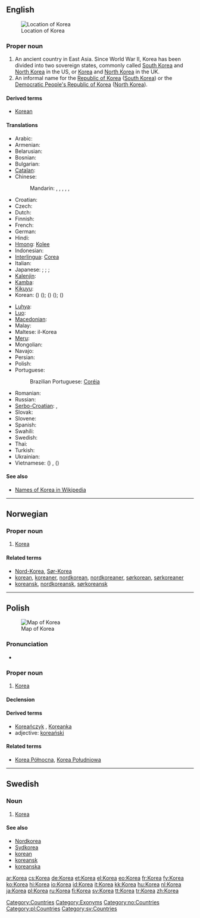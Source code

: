 {{wikipedia}}
{{also|korea}}
==English==

[[Image:Locator map of Korea.svg|thumb|Location of Korea]]

===Proper noun===
{{en-proper noun|Koreas}}

# An ancient country in East Asia. Since World War II, Korea has been divided into two sovereign states, commonly called [[South Korea]] and [[North Korea]] in the US, or [[Korea]] and [[North Korea]] in the UK.
# An informal name for the [[Republic of Korea]] ([[South Korea]]) or the [[Democratic People's Republic of Korea]] ([[North Korea]]).

====Derived terms====
* [[Korean]]

====Translations====
{{trans-top|country}}
* Arabic: {{t|ar|كوريا|f|tr=kuuriya}}
* Armenian: {{t-|hy|Կորեա|tr=Korea}}
* Belarusian: {{t|be|Карэя|f|tr=Karéja|sc=Cyrl}}
* Bosnian: {{t-|bs|Koreja|f}}
* Bulgarian: {{t|bg|Корея|f|tr=Koréja|sc=Cyrl}}
* [[Catalan]]: {{t-|ca|Corea|f}}
* Chinese:
*: Mandarin: {{t|zh|朝鮮|sc=Hani}},  {{t|zh|朝鲜|tr=Cháoxiān|sc=Hani}} {{qualifier|the area of both Koreas}},  {{t|zh|北朝鮮|sc=Hani}},  {{t|zh|北朝鲜|tr=Běi Cháoxiǎn|sc=Hani}} {{qualifier|North Korea}},  {{t|zh|韓國|sc=Hani}},  {{t|zh|韩国|tr=Hánguó|sc=Hani}} {{qualifier|South Korea}}
* Croatian: {{t-|hr|Koreja|f}}
* Czech: {{t|cs|Korea|f}}
* Dutch: {{t+|nl|Korea}}
* Finnish: {{t+|fi|Korea}}
* French: {{t+|fr|Corée|f}}
* German: {{t+|de|Korea|n}}
* Hindi: {{t|hi|कोरिया|tr=kōriyā|sc=Deva}}
* [[Hmong]]: [[Kolee]]
* Indonesian: {{t+|id|Korea|xs=Indonesian}}
* [[Interlingua]]: [[Corea]]
* Italian: {{t+|it|Corea|f}}
* Japanese: {{t+|ja|朝鮮|tr=ちょうせん, ''Chōsen''}} {{qualifier|the area of both Koreas}}; {{t+|ja|北朝鮮|tr=きたちょうせん, Kitachōsen}} {{qualifier|North Korea}}; {{t+|ja|韓国|tr=かんこく, Kankoku}} {{qualifier|South Korea}}; {{t|ja|朝鮮半島|tr=ちょうせんはんとう, Chōsen-hantō}} {{qualifier|Korean peninsula}}
* [[Kalenjin]]: {{tø|kln|Korea}}
* [[Kamba]]: {{tø|kam|Korea}}
* [[Kikuyu]]: {{tø|ki|ko}}
* Korean: {{t|ko|조선|tr=Joseon|sc=Kore}} ({{t|ko|朝鮮|sc=Kore}}) ({{qualifier|north}}); {{t|ko|한국|tr=Hanguk|sc=Kore}} ({{t|ko|韓國|sc=Kore}}) ({{qualifier|South}}); {{t|ko|고려|tr=Goryeo|sc=Kore}} ({{t|ko|高麗|sc=Kore}}) {{qualifier|historical, [[Goryeo]]}}
{{trans-mid}}
* [[Luhya]]: {{tø|luy|Korea}}
* [[Luo]]: {{tø|luo|Korea}}
* [[Macedonian]]: {{t+|mk|Кореја|f|tr=Koréja}}
* Malay: {{t-|ms|Korea|xs=Malay}}
* Maltese: il-Korea {{f}}
* [[Meru]]: {{tø|mer|Korea}}
* Mongolian: {{t+|mn|Солонгос|tr=Solongos|sc=Cyrl|xs=Mongolian}}
* Navajo: {{tø|nv|Kolíya bikéyah}}
* Persian: {{t|fa|کره|sc=fa-Arab}}
* Polish: {{t+|pl|Korea|f}}
* Portuguese: {{t-|pt|Coreia|f}}
*: Brazilian Portuguese: [[Coréia]] {{f}}
* Romanian: {{t-|ro|Coreea|f}}
* Russian: {{t+|ru|Корея|f|tr=Koréja}}
* [[Serbo-Croatian]]: {{t|sh|Кореја|sc=Cyrl}},  {{t|sh|Koreja|f}}
* Slovak: {{t|sk|Kórea|f}}
* Slovene: {{t|sl|Koreja|f}}
* Spanish: {{t+|es|Corea|f}}
* Swahili: {{t-|sw|Korea|xs=Swahili}}
* Swedish: {{t+|sv|Korea}}
* Thai: {{t|th|เกาหลี|tr=kaoli}}
* Turkish: {{t+|tr|Kore}}
* Ukrainian: {{t|uk|Корея|f|tr=Koréja|sc=Cyrl}}
* Vietnamese: {{t-|vi|Hàn Quốc|xs=Vietnamese}}  ({{t|vi|韓國}}) {{qualifier|South}},  {{t|vi|Triều Tiên}} ({{t|vi|朝鮮}}) {{qualifier|North}}
{{trans-bottom}}

====See also====
* [[w:Names of Korea|Names of Korea in Wikipedia]]

[[Category:Countries]]
[[Category:Exonyms]]

----

==Norwegian==

===Proper noun===
{{infl|no|proper noun}}

# [[#English|Korea]]

====Related terms====
* [[Nord-Korea]], [[Sør-Korea]]
* [[korean]], [[koreaner]], [[nordkorean]], [[nordkoreaner]], [[sørkorean]], [[sørkoreaner]]
* [[koreansk]], [[nordkoreansk]], [[sørkoreansk]]

[[Category:no:Countries]]

----

==Polish==
[[Image:Locator map of Korea.svg|thumb|Map of Korea]]

===Pronunciation===
* {{IPA|/kɔˈrɛa/|lang=pl}}

===Proper noun===
{{infl|pl|proper noun|g=f}}

# [[#English|Korea]]

====Declension====
{{pl-decl-noun-sing
|Korea
|Korei
|Korei
|Koreę
|Koreą
|Korei
|Koreo
}}

====Derived terms====
* [[Koreańczyk]] {{m}}, [[Koreanka]] {{f}}
* adjective: [[koreański]]

====Related terms====
* [[Korea Północna]], [[Korea Południowa]]

[[Category:pl:Countries]]

----

==Swedish==

===Noun===
{{infl|sv|proper noun}}

# [[#English|Korea]]

====See also====
* [[Nordkorea]]
* [[Sydkorea]]
* [[korean]]
* [[koreansk]]
* [[koreanska]]

[[Category:sv:Countries]]

[[ar:Korea]]
[[cs:Korea]]
[[de:Korea]]
[[et:Korea]]
[[el:Korea]]
[[eo:Korea]]
[[fr:Korea]]
[[fy:Korea]]
[[ko:Korea]]
[[hi:Korea]]
[[io:Korea]]
[[id:Korea]]
[[it:Korea]]
[[kk:Korea]]
[[hu:Korea]]
[[nl:Korea]]
[[ja:Korea]]
[[pl:Korea]]
[[ru:Korea]]
[[fi:Korea]]
[[sv:Korea]]
[[tt:Korea]]
[[tr:Korea]]
[[zh:Korea]]